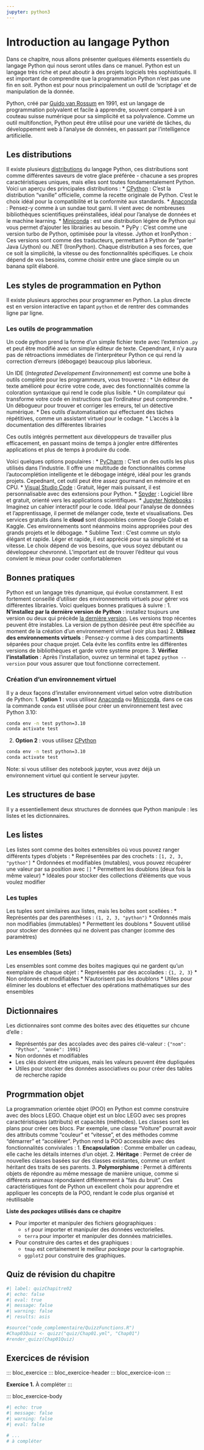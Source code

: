 ```yaml
---
jupyter: python3
---
```


# Introduction au langage Python {#sec-chap00}

Dans ce chapitre, nous allons présenter quelques éléments essentiels du langage Python qui nous seront utiles dans ce manuel. Python est un langage très riche et peut aboutir à des projets logiciels très sophistiqués. Il est important de comprendre que la programmation Python n'est pas une fin en soit. Python est pour nous principalement un outil de 'scriptage' et de manipulation de la donnée. 

Python, créé par [Guido van Rossum](https://en.wikipedia.org/wiki/Guido_van_Rossum) en 1991, est un langage de programmation polyvalent et facile à apprendre, souvent comparé à un couteau suisse numérique pour sa simplicité et sa polyvalence. Comme un outil multifonction, Python peut être utilisé pour une variété de tâches, du développement web à l'analyse de données, en passant par l'intelligence artificielle.

## Les distributions

Il existe plusieurs [distributions](https://wiki.python.org/moin/PythonDistributions) du langage Python, ces distributions sont comme différentes saveurs de votre glace préférée - chacune a ses propres caractéristiques uniques, mais elles sont toutes fondamentalement Python. Voici un aperçu des principales distributions :
* [CPython](https://www.python.org/downloads/) : C'est la distribution "vanille" officielle, comme la recette originale de Python. C'est le choix idéal pour la compatibilité et la conformité aux standards.
* [Anaconda](https://www.anaconda.com/download) : Pensez-y comme à un sundae tout garni. Il vient avec de nombreuses bibliothèques scientifiques préinstallées, idéal pour l'analyse de données et le machine learning.
* [Miniconda](https://docs.anaconda.com/miniconda/miniconda-install/) : est une distribution légère de Python qui vous permet d'ajouter les librairies au besoin.
* PyPy : C'est comme une version turbo de Python, optimisée pour la vitesse.
Jython et IronPython : Ces versions sont comme des traducteurs, permettant à Python de "parler" Java (Jython) ou .NET (IronPython).
Chaque distribution a ses forces, que ce soit la simplicité, la vitesse ou des fonctionnalités spécifiques. Le choix dépend de vos besoins, comme choisir entre une glace simple ou un banana split élaboré.

## Les styles de programmation en Python

Il existe plusieurs approches pour programmer en Python. La plus directe est en version interactive en tapant `python` et de rentrer des commandes ligne par ligne.

### Les outils de programmation

Un code python prend la forme d'un simple fichier texte avec l'extension `.py` et peut être modifié avec un simple éditeur de texte. Cependnant, il n'y aura pas de rétroactions immédiates de l'interpréteur Python ce qui rend la correction d'erreurs (débogage) beaucoup plus laborieux. 

Un IDE (*Integrated Developement Environnement*) est comme une boîte à outils complète pour les programmeurs, vous trouverez :
* Un éditeur de texte amélioré pour écrire votre code, avec des fonctionnalités comme la coloration syntaxique qui rend le code plus lisible.
* Un compilateur qui transforme votre code en instructions que l'ordinateur peut comprendre.
* Un débogueur pour trouver et corriger les erreurs, tel un détective numérique.
* Des outils d'automatisation qui effectuent des tâches répétitives, comme un assistant virtuel pour le codage.
* L'accès à la documentation des différentes librairies

Ces outils intégrés permettent aux développeurs de travailler plus efficacement, en passant moins de temps à jongler entre différentes applications et plus de temps à produire du code.

Voici quelques options populaires :
* [PyCharm](https://www.jetbrains.com/pycharm/) : C'est un des outils les plus utilisés dans l'industrie. Il offre une multitude de fonctionnalités comme l'autocomplétion intelligente et le débogage intégré, idéal pour les grands projets. Cepednant, cet outil peut être assez gourmand en mémoire et en CPU.
* [Visual Studio Code](https://code.visualstudio.com/) : Gratuit, léger mais puissant, il est personnalisable avec des extensions pour Python.
* [Spyder](https://www.spyder-ide.org/) : Logiciel libre et gratuit, orienté vers les applications scientifiques. 
* [Jupyter Notebooks](https://jupyter.org/) : Imaginez un cahier interactif pour le code. Idéal pour l'analyse de données et l'apprentissage, il permet de mélanger code, texte et visualisations. Des services gratuits dans le **cloud** sont disponibles comme Google Colab et Kaggle. Ces environnements sont néanmoins moins appropriées pour des grands projets et le débogage.
* Sublime Text : C'est comme un stylo élégant et rapide. Léger et rapide, il est apprécié pour sa simplicité et sa vitesse.
Le choix dépend de vos besoins, que vous soyez débutant ou développeur chevronné. L'important est de trouver l'éditeur qui vous convient le mieux pour coder confortablemen

## Bonnes pratiques

Python est un langage très dynamique, qui évolue constamment. Il est fortement conseillé d'utiliser des environnements virtuels pour gérer vos différentes librairies. Voici quelques bonnes pratiques à suivre :
1. **N'installez par la dernière version de Python** : installez toujours une version ou deux qui précède [la dernière version](https://www.python.org/downloads/). Les versions trop récentes peuvent être instables. La version de python désirée peut être spécifiée au moment de la création d'un environnement virtuel (voir plus bas)
2. **Utilisez des environnements virtuels** : Pensez-y comme à des compartiments séparées pour chaque projet. Cela évite les conflits entre les différentes versions de bibliothèques et garde votre système propre.
3. **Vérifiez l'installation** : Après l'installation, ouvrez un terminal et tapez `python --version` pour vous assurer que tout fonctionne correctement.

### Création d'un environnement virtuel

Il y a deux façons d'installer environnement virtuel selon votre distribution de Python:
1. **Option 1** : vous utilisez [Anaconda](https://www.anaconda.com/download) ou [Miniconda](https://docs.anaconda.com/miniconda/miniconda-install/), dans ce cas la commande `conda` est utilisée pour créer un environnement test avec Python 3.10:
```bash
conda env -n test python=3.10
conda activate test
```
2. **Option 2** : vous utilisez [CPython](https://www.python.org/downloads/)
```bash
conda env -n test python=3.10
conda activate test
```

Note: si vous utiliser des notebook jupyter, vous avez déjà un environnement virtuel qui contient le serveur jupyter.

## Les structures de base

Il y a essentiellement deux structures de données que Python manipule : les listes et les dictionnaires.
 
## Les listes

Les listes sont comme des boites extensibles où vous pouvez ranger différents types d'objets :
* Représentées par des crochets : `[1, 2, 3, "python"]`
* Ordonnées et modifiables (mutables), vous pouvez récupérer une valeur par sa position avec `[]`
* Permettent les doublons (deux fois la même valeur)
* Idéales pour stocker des collections d'éléments que vous voulez modifier

### Les tuples

Les tuples sont similaires aux listes, mais les boîtes sont scellées :
* Représentés par des parenthèses : `(1, 2, 3, "python")`
* Ordonnés mais non modifiables (immutables)
* Permettent les doublons
* Souvent utilisé pour stocker des données qui ne doivent pas changer (comme des paramètres)

### Les ensembles (Sets)

Les ensembles sont comme des boites magiques qui ne gardent qu'un exemplaire de chaque objet :
* Représentés par des accolades : `{1, 2, 3}`
* Non ordonnés et modifiables
* N'autorisent pas les doublons
* Utiles pour éliminer les doublons et effectuer des opérations mathématiques sur des ensembles

## Dictionnaires

Les dictionnaires sont comme des boites avec des étiquettes sur chcune d'elle :

* Représentés par des accolades avec des paires clé-valeur : `{"nom": "Python", "année": 1991}`
* Non ordonnés et modifiables
* Les clés doivent être uniques, mais les valeurs peuvent être dupliquées
* Utiles pour stocker des données associatives ou pour créer des tables de recherche rapide


## Progrmmation objet

La programmation orientée objet (POO) en Python est comme construire avec des blocs LEGO. Chaque objet est un bloc LEGO avec ses propres caractéristiques (attributs) et capacités (méthodes). Les classes sont les plans pour créer ces blocs. Par exemple, une classe "Voiture" pourrait avoir des attributs comme "couleur" et "vitesse", et des méthodes comme "démarrer" et "accélérer".
Python rend la POO accessible avec des fonctionnalités conviviales :
1. **Encapsulation** : Comme emballer un cadeau, elle cache les détails internes d'un objet.
2. **Héritage** : Permet de créer de nouvelles classes basées sur des classes existantes, comme un enfant héritant des traits de ses parents.
3. **Polymorphisme** : Permet à différents objets de répondre au même message de manière unique, comme si différents animaux répondaient différemment à "fais du bruit".
Ces caractéristiques font de Python un excellent choix pour apprendre et appliquer les concepts de la POO, rendant le code plus organisé et réutilisable


::: bloc_package
::: bloc_package-header
::: bloc_package-icon
:::

**Liste des *packages* utilisés dans ce chapitre**
:::

::: bloc_package-body
-   Pour importer et manipuler des fichiers géographiques :
    -   `sf` pour importer et manipuler des données vectorielles.
    -   `terra` pour importer et manipuler des données matricielles.
-   Pour construire des cartes et des graphiques :
    -   `tmap` est certainement le meilleur *package* pour la cartographie.
    -   `ggplot2` pour construire des graphiques.
:::
:::

## Quiz de révision du chapitre

```python
#| label: quizChapitre02
#| echo: false 
#| eval: true 
#| message: false 
#| warning: false 
#| results: asis

#source("code_complementaire/QuizzFunctions.R")
#Chap01Quiz <- quizz("quiz/Chap01.yml", "Chap01")
#render_quizz(Chap01Quiz)
```

## Exercices de révision {#sec-016}

::: bloc_exercice
::: bloc_exercice-header
::: bloc_exercice-icon
:::

**Exercice 1.** À compléter
:::

::: bloc_exercice-body
```python
#| echo: true 
#| message: false 
#| warning: false 
#| eval: false

# ...
# à compléter
```